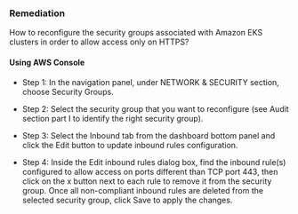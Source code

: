 ### Remediation

How to reconfigure the security groups associated with Amazon EKS clusters in order to allow access only on HTTPS?

#### Using AWS Console

- Step 1: In the navigation panel, under NETWORK & SECURITY section, choose Security Groups.

- Step 2: Select the security group that you want to reconfigure (see Audit section part I to identify the right security group).

- Step 3: Select the Inbound tab from the dashboard bottom panel and click the Edit button to update inbound rules configuration.

- Step 4: Inside the Edit inbound rules dialog box, find the inbound rule(s) configured to allow access on ports different than TCP port 443, then click on the x button next to each rule to remove it from the security group. Once all non-compliant inbound rules are deleted from the selected security group, click Save to apply the changes.
